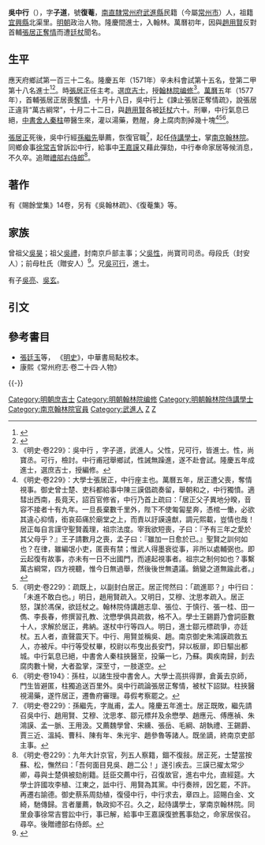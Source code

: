 {{明清人物信息框
| 姓名 = 吳中行
| 原名 =
| 圖片名稱= 
| 圖片大小 =
| 圖片說明 = 
| 最高職務 = 奉直大夫侍講學士掌南京翰林院
| 國家 = 大明 
| 爵位 =
| 籍貫 = [[南直隸|直隸]][[常州府|常州府]][[武進縣|武進縣]]
| 族裔 = 
| 字號 = 字子道，號復菴
| 諡號 =
| 出生日期 = 嘉靖十九年（1540年）
| 出生地點 = [[南直隸|直隸]][[武進縣|武進縣]]
| 逝世日期 = 萬曆二十二年（1594年）
| 逝世地點 = [[南直隸|直隸]][[武進縣|武進縣]]
| 墓葬 =
| 配偶 = 
| 親屬 = （父）[[吳性|吳性]]，（兄）[[吳可行|吳可行]]<br>（子）[[吳玄|吳玄]]，（從子）[[吳宗達|吳宗達]]
| 出身 =
* 隆慶五年辛未科進士出身
| 經歷 =
| 著作 =  
}}
'''吳中行'''（{{bd|1540年||1594年|catIdx=Wu吳}}），字'''子道'''，號'''復菴'''，[[南直隸|南直隸]][[常州府|常州府]][[武進縣|武進縣]]民籍（今屬[[常州市|常州市]]）人，祖籍[[宜興縣|宜興縣]]北渠里。[[明朝|明朝]]政治人物。隆慶間進士，入翰林。萬曆初年，因與[[趙用賢|趙用賢]]反對首輔[[張居正|張居正]][[奪情|奪情]]而遭[[廷杖|廷杖]]聞名。

== 生平 ==
應天府鄉試第一百三十二名。隆慶五年（1571年）辛未科會試第十五名，登第二甲第十八名進士<ref>{{Cite book|title=《皇明贡举考》卷五|last=（明）[[张朝瑞|张朝瑞]]|first=|publisher=《续修四库全书》史部第828册|year=|isbn=|location=|pages=}}</ref><ref>{{Cite book|title=贡举志五种 上|last=鲁小俊，江俊伟著|first=|publisher=武汉：武汉大学出版社|year=2009|isbn=978-7-307-07043-1|location=|pages=}}</ref>。時[[張居正|張居正]]任主考。選[[庶吉士|庶吉士]]，授[[翰林院编修|翰林院编修]]<ref>《明史·卷229》：吳中行 ，字子道，武進人。父性，兄可行，皆進士。性，尚寶丞。可行，檢討。中行甫冠舉鄉試，性誡無躁進，遂不赴會試。隆慶五年成進士，選庶吉士，授編修。</ref>。[[萬曆|萬曆]]五年（1577年），首輔張居正居喪[[奪情|奪情]]，十月十八日，吳中行上《諫止張居正奪情疏》，說張居正違背“萬古綱常”，十月二十二日，與[[趙用賢|趙用賢]]各被[[廷杖|廷杖]]六十。刑畢，中行氣息已絕，[[中書舍人|中書舍人]][[秦柱|秦柱]]帶醫生來，灌以湯藥，甦醒，身上腐肉割掉幾十塊<ref>《明史·卷229》：大學士張居正，中行座主也。萬曆五年，居正遭父喪，奪情視事。御史曾士楚、吏科都給事中陳三謨倡疏奏留，舉朝和之，中行獨憤。適彗出西南，長竟天，詔百官修省，中行乃首上疏曰：「居正父子異地分暌，音容不接者十有九年。一旦長棄數千里外，陛下不使匍匐星奔，憑棺一慟，必欲其違心抑情，銜哀茹痛於廟堂之上，而責以訏謨遠猷，調元熙載，豈情也哉！居正每自言謹守聖賢義理，祖宗法度。宰我欲短喪，子曰：『予有三年之愛於其父母乎？』王子請數月之喪，孟子曰：『雖加一日愈於已。』聖賢之訓何如也？在律，雖編氓小吏，匿喪有禁；惟武人得墨衰從事，非所以處輔弼也。即云起復有故事，亦未有一日不出國門，而遽起視事者。祖宗之制何如也？事繫萬古綱常，四方視聽，惟今日無過舉，然後後世無遺議。銷變之道無踰此者。」</ref><ref>《明史·卷229》：疏既上，以副封白居正。居正愕然曰：「疏進耶？」中行曰：「未進不敢白也。」明日，趙用賢疏入。又明日，艾穆、沈思孝疏入。居正怒，謀於馮保，欲廷杖之。翰林院侍講趙志皐、張位、于慎行、張一桂、田一儁、李長春，修撰習孔教、沈懋學俱具疏救，格不入。學士王錫爵乃會詞臣數十人，求解於居正，弗納。遂杖中行等四人。明日，進士鄒元標疏爭，亦廷杖。五人者，直聲震天下。中行、用賢並稱吳、趙。南京御史朱鴻謨疏救五人，亦被斥。中行等受杖畢，校尉以布曳出長安門，舁以板扉，即日驅出都城。中行氣息已絕，中書舍人秦柱挾醫至，投藥一匕，乃蘇。輿疾南歸，刲去腐肉數十臠，大者盈掌，深至寸，一肢遂空。</ref><ref>《明史·卷194》：孫柱，以諸生授中書舍人。大學士高拱得罪，倉黃去京師，門生皆避匿，柱獨追送百里外。吳中行疏論張居正奪情，被杖下詔獄。柱挾醫視湯藥，遂忤居正，遷魯府審理。尋假考察罷之。</ref>。

[[張居正|張居正]]死後，吳中行經[[孫繼先_(隆慶進士)|孫繼先]]舉薦，恢復官職<ref>《明史·卷229》：孫繼先，字胤甫，盂人。隆慶五年進士。居正既敗，繼先請召吳中行、趙用賢、艾穆、沈思孝、鄒元標幷及余懋學、趙應元、傅應禎、朱鴻謨、孟一脈、王用汲。又薦魏學曾、宋纁、張岳、毛綱、胡執禮、王錫爵、賈三近、溫純、曹科、陳有年、朱光宇、趙參魯等諸人。既坐謫，終南京吏部主事。</ref>，起任[[侍講學士|侍講學士]]，掌[[南京|南京]][[翰林院|翰林院]]。同鄉僉事[[徐常吉|徐常吉]]曾訴訟中行，給事中[[王嘉謨_(萬曆進士)|王嘉謨]]又藉此彈劾，中行奉命家居等候消息，不久卒。追贈[[禮部右侍郎|禮部右侍郎]]<ref>《明史·卷229》：九年大計京官，列五人察籍，錮不復敍。居正死，士楚當按蘇、松，憮然曰：「吾何面目見吳、趙二公！」遂引疾去。三謨已擢太常少卿，尋與士楚俱被劾削籍。廷臣交薦中行，召復故官，進右中允，直經筵。大學士許國攻李植、江東之，詆中行、用賢為其黨。中行奏辨，因乞罷，不許。再遷右諭德。御史蔡系周劾植，復侵中行，中行求去，章四上。詔賜白金、文綺，馳傳歸。言者屢薦，執政抑不召。久之，起侍講學士，掌南京翰林院。同里僉事徐常吉嘗訟中行，事已解，給事中王嘉謨復摭舊事劾之，命家居俟召。尋卒。後贈禮部右侍郎。</ref>。

==著作==
有《賜餘堂集》14卷，另有《吳翰林疏》、《復菴集》等。

==家族==
曾祖父[[吳昊|吳昊]]；祖父[[吳禮|吳禮]]，封南京戶部主事；父[[吳性|吳性]]，尚寶司司丞。母段氏（封安人）；前母杜氏（贈安人）<ref>{{Cite book|title=天一阁藏明代科举录选刊 登科录 点校本|last=龚延明主编|first=|publisher=宁波出版社|year=2016|isbn=978-7-5526-2320-8|location=宁波|pages=|quote=《天一閣藏明代科舉錄選刊.登科錄》之《隆慶五年辛未科登科錄》}}</ref>。兄[[吳可行|吳可行]]，進士。

有子[[吳亮|吳亮]]、[[吳玄|吳玄]]。

==引文==
{{reflist}}

==參考書目==
*[[張廷玉|張廷玉]]等， 《[[明史|明史]]》，中華書局點校本。
* 康熙《常州府志·卷二十四·人物》

{{-}}
{{並稱|翰林二諫|<small>翰林院編修</small> [[吳中行|吳中行]] - <small>翰林院檢討</small> [[趙用賢|趙用賢]]}} 
{{隆慶五年辛未科殿試金榜}}
{{宜興北渠吳氏}}
{{规范控制}}
{{DEFAULTSORT:Wu吳}}
[[Category:明朝庶吉士|Category:明朝庶吉士]]
[[Category:明朝翰林院编修|Category:明朝翰林院编修]]
[[Category:明朝翰林院侍講學士|Category:明朝翰林院侍講學士]]
[[Category:南京翰林院官員|Category:南京翰林院官員]]
[[Category:武進人|Category:武進人]]
[[Category:宜興北渠吳氏|Z]]
[[Category:吳姓|Z]]